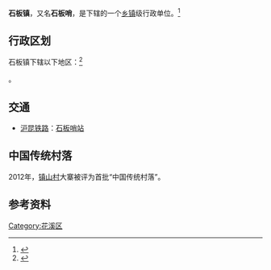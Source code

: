 {{中国乡级行政区|52/01/11/102/000
| 电话区号 = 851}}

'''石板镇'''，又名'''石板哨'''，是{{PRC admin/fullname|52/01/11/102/000|3}}下辖的一个[[乡镇|乡镇]]级行政单位。<ref>{{PRC admin/ref sgc|{{PRC admin/parent|52/01/11/102/000}}}}</ref>

== 行政区划 ==

石板镇下辖以下地区：<ref>{{PRC admin/ref sgc|52/01/11/102/000}}</ref>

{{PRC admin/children|52/01/11/102/000}}。

== 交通 ==
* {{rint|cn|rail}}[[沪昆铁路|沪昆铁路]]：[[石板哨站|石板哨站]]

==中国传统村落==
2012年，[[镇山村|镇山村]]大寨被评为首批“中国传统村落”。

== 参考资料 ==
{{reflist}}

{{PRC admin/navcat|52/01/11/102/000}}
[[Category:花溪区|Category:花溪区]]
